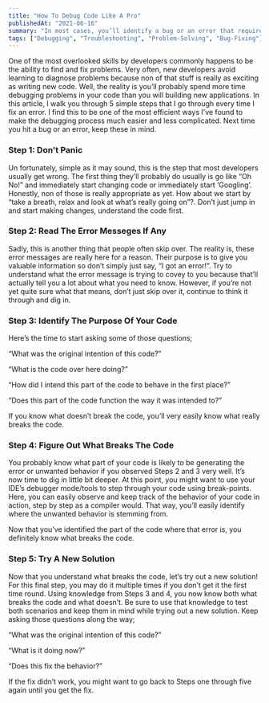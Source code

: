 ```yaml
---
title: "How To Debug Code Like A Pro"
publishedAt: "2021-06-16"
summary: "In most cases, you’ll identify a bug or an error that requires your immediate attention. In such a scenario, you don’t have much time and need to fix it like ‘right now’! You neither have a couple of days nor a week to troubleshoot this."
tags: ["Debugging", "Troubleshooting", "Problem-Solving", "Bug-Fixing"]
---
```


One of the most overlooked skills by developers commonly happens to be the ability to find and fix problems. Very often, new developers avoid learning to diagnose problems because non of that stuff is really as exciting as writing new code. Well, the reality is you’ll probably spend more time debugging problems in your code than you will building new applications. In this article, I walk you through 5 simple steps that I go through every time I fix an error. I find this to be one of the most efficient ways I’ve found to make the debugging process much easier and less complicated. Next time you hit a bug or an error, keep these in mind.

### Step 1: Don't Panic

Un fortunately, simple as it may sound, this is the step that most developers usually get wrong. The first thing they’ll probably do usually is go like “Oh No!” and immediately start changing code or immediately start ‘Googling’. Honestly, non of those is really appropriate as yet. How about we start by “take a breath, relax and look at what’s really going on”?. Don’t just jump in and start making changes, understand the code first.

### Step 2: Read The Error Messeges If Any

Sadly, this is another thing that people often skip over. The reality is, these error messages are really here for a reason. Their purpose is to give you valuable information so don’t simply just say, “I got an error!”. Try to understand what the error message is trying to covey to you because that’ll actually tell you a lot about what you need to know. However, if you’re not yet quite sure what that means, don’t just skip over it, continue to think it through and dig in.

### Step 3: Identify The Purpose Of Your Code
Here’s the time to start asking some of those questions;

“What was the original intention of this code?”

“What is the code over here doing?”

“How did I intend this part of the code to behave in the first place?”

“Does this part of the code function the way it was intended to?”

If you know what doesn’t break the code, you’ll very easily know what really breaks the code.

### Step 4: Figure Out What Breaks The Code

You probably know what part of your code is likely to be generating the error or unwanted behavior if you observed Steps 2 and 3 very well. It’s now time to dig in little bit deeper. At this point, you might want to use your IDE’s debugger mode/tools to step through your code using break-points. Here, you can easily observe and keep track of the behavior of your code in action, step by step as a compiler would. That way, you’ll easily identify where the unwanted behavior is stemming from.

Now that you’ve identified the part of the code where that error is, you definitely know what breaks the code.

### Step 5: Try A New Solution

Now that you understand what breaks the code, let’s try out a new solution! For this final step, you may do it multiple times if you don’t get it the first time round. Using knowledge from Steps 3 and 4, you now know both what breaks the code and what doesn’t. Be sure to use that knowledge to test both scenarios and keep them in mind while trying out a new solution. Keep asking those questions along the way;

“What was the original intention of this code?”

“What is it doing now?”

“Does this fix the behavior?”

If the fix didn’t work, you might want to go back to Steps one through five again until you get the fix.
